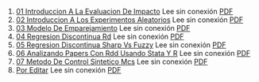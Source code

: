 1. [01 Introduccion A La Evaluacion De Impacto](https://achalmaedison.netlify.app/econometria/06-evaluacion-de-impacto/2022-04-04-01-introduccion-a-la-evaluacion-de-impacto) Lee sin conexión [PDF](https://achalmaedison.netlify.app/econometria/06-evaluacion-de-impacto/2022-04-04-01-introduccion-a-la-evaluacion-de-impacto/index.pdf)
2. [02 Introduccion A Los Experimentos Aleatorios](https://achalmaedison.netlify.app/econometria/06-evaluacion-de-impacto/2022-04-11-02-introduccion-a-los-experimentos-aleatorios) Lee sin conexión [PDF](https://achalmaedison.netlify.app/econometria/06-evaluacion-de-impacto/2022-04-11-02-introduccion-a-los-experimentos-aleatorios/index.pdf)
3. [03 Modelo De Emparejamiento](https://achalmaedison.netlify.app/econometria/06-evaluacion-de-impacto/2022-04-18-03-modelo-de-emparejamiento) Lee sin conexión [PDF](https://achalmaedison.netlify.app/econometria/06-evaluacion-de-impacto/2022-04-18-03-modelo-de-emparejamiento/index.pdf)
4. [04 Regresion Discontinua Rd](https://achalmaedison.netlify.app/econometria/06-evaluacion-de-impacto/2022-04-25-04-regresion-discontinua-rd) Lee sin conexión [PDF](https://achalmaedison.netlify.app/econometria/06-evaluacion-de-impacto/2022-04-25-04-regresion-discontinua-rd/index.pdf)
5. [05 Regresion Discontinua Sharp Vs Fuzzy](https://achalmaedison.netlify.app/econometria/06-evaluacion-de-impacto/2022-05-02-05-regresion-discontinua-sharp-vs-fuzzy) Lee sin conexión [PDF](https://achalmaedison.netlify.app/econometria/06-evaluacion-de-impacto/2022-05-02-05-regresion-discontinua-sharp-vs-fuzzy/index.pdf)
6. [06 Analizando Papers Con Rdd Usando Stata Y R](https://achalmaedison.netlify.app/econometria/06-evaluacion-de-impacto/2022-05-09-06-analizando-papers-con-rdd-usando-stata-y-r) Lee sin conexión [PDF](https://achalmaedison.netlify.app/econometria/06-evaluacion-de-impacto/2022-05-09-06-analizando-papers-con-rdd-usando-stata-y-r/index.pdf)
7. [07 Metodo De Control Sintetico Mcs](https://achalmaedison.netlify.app/econometria/06-evaluacion-de-impacto/2022-05-16-07-metodo-de-control-sintetico-mcs) Lee sin conexión [PDF](https://achalmaedison.netlify.app/econometria/06-evaluacion-de-impacto/2022-05-16-07-metodo-de-control-sintetico-mcs/index.pdf)
8. [Por Editar](https://achalmaedison.netlify.app/econometria/06-evaluacion-de-impacto/2024-03-31-por-editar) Lee sin conexión [PDF](https://achalmaedison.netlify.app/econometria/06-evaluacion-de-impacto/2024-03-31-por-editar/index.pdf)
